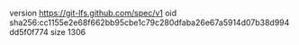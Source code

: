 version https://git-lfs.github.com/spec/v1
oid sha256:cc1155e2e68f662bb95cbe1c79c280dfaba26e67a5914d07b38d994dd5f0f774
size 1306
